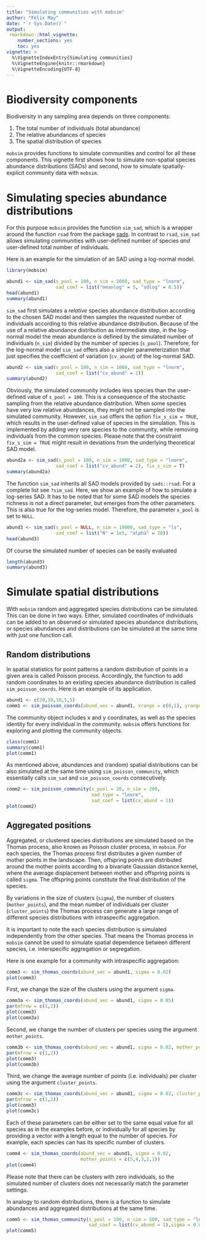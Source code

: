 ```yaml
---
title: "Simulating communities with mobsim"
author: "Felix May"
date: "`r Sys.Date()`"
output:
 rmarkdown::html_vignette:
    number_sections: yes
    toc: yes
vignette: >
  %\VignetteIndexEntry{Simulating communities}
  %\VignetteEngine{knitr::rmarkdown}
  %\VignetteEncoding{UTF-8}
---
```


# Biodiversity components

Biodiversity in any sampling area depends on three components:

1. The total number of individuals (total abundance)
2. The relative abundances of species
3. The spatial distribution of species

`mobsim` provides functions to simulate communities and control for all 
these components. This vignette first shows how to simulate non-spatial
species abundance distributions (SADs) and second, how to simulate spatially-
explicit community data with `mobsim`.

# Simulating species abundance distributions

For this purpose `mobsim` provides the function `sim_sad`, which is a wrapper
around the function `rsad` from the package [sads](https://CRAN.R-project.org/package=sads).
In contrast to `rsad`, `sim_sad` allows simulating communities with user-defined
number of species *and* user-defined total number of individuals.

Here is an example for the simulation of an SAD using a log-normal model.

```r
library(mobsim)

abund1 <- sim_sad(s_pool = 100, n_sim = 1000, sad_type = "lnorm",
                  sad_coef = list("meanlog" = 5, "sdlog" = 0.5))
head(abund1)
summary(abund1)
```

`sim_sad` first simulates a *relative* species abundance distribution according
to the chosen SAD model and then samples the requested number of individuals 
according to this relative abundance distribution. Because of the use of a relative abundance
distribution as intermediate step, in the log-normal model the mean abundance 
is defined by the simulated number of individuals (`n_sim`) divided by the number 
of species (`s_pool`). Therefore, for the log-normal model `sim_sad` offers 
also a simpler parameterization that just specifies the coefficient of 
variation (`cv_abund`) of the log-normal SAD.

```r
abund2 <- sim_sad(s_pool = 100, n_sim = 1000, sad_type = "lnorm",
                  sad_coef = list("cv_abund" = 2))
summary(abund2)
```

Obviously, the simulated community includes less species than the user-defined 
value of `s_pool = 100`. This is a consequence of the stochastic sampling from the
relative abundance distribution. When some species have very low relative abundances,
they might not be sampled into the simulated community. However, `sim_sad` offers 
the option `fix_s_sim = TRUE`, which results in the user-defined value of species 
in the simulation. This is implemented by adding very rare species to the community,
while removing individuals from the common species. Please note that the constraint
`fix_s_sim = TRUE` might result in deviations from the underlying theoretical
SAD model.


```r
abund2a <- sim_sad(s_pool = 100, n_sim = 1000, sad_type = "lnorm",
                  sad_coef = list("cv_abund" = 2), fix_s_sim = T)
summary(abund2a)
```

The function `sim_sad` inherits all SAD models provided by `sads::rsad`.
For a complete list see `?sim_sad`. Here, we show an example of how to simulate
a log-series SAD. It has to be noted that for some SAD models the species richness
is not a direct parameter, but emerges from the other parameters. This is also true
for the log-series model. Therefore, the parameter `s_pool` is set to `NULL`.

```r
abund3 <- sim_sad(s_pool = NULL, n_sim = 10000, sad_type = "ls",
                  sad_coef = list("N" = 1e5, "alpha" = 20))
head(abund3)
```

Of course the simulated number of species can be easily evaluated

```r
length(abund3)
summary(abund3)
```

# Simulate spatial distributions

With `mobsim` random and aggregated species distributions can be simulated.
This can be done in two ways. Either, simulated coordinates of individuals 
can be added to an observed or simulated species abundance distributions, or
species abundances and distributions can be simulated at the same time with
just one function call.

## Random distributions

In spatial statistics for point patterns a random distribution of points in a
given area is called Poisson process. Accordingly, the function to add random 
coordinates to an existing species abundance distribution is called 
`sim_poisson_coords`. Here is an example of its application.


```r
abund1 <- c(20,10,10,5,5)
comm1 <- sim_poisson_coords(abund_vec = abund1, xrange = c(0,1), yrange = c(0,1))
```

The community object includes x and y coordinates, as well as the species
identity for every individual in the community. `mobsim` offers functions for
exploring and plotting the community objects.


```r
class(comm1)
summary(comm1)
plot(comm1)
```

As mentioned above, abundances and (random) spatial distributions can be also
simulated at the same time using `sim_poisson_community`, which essentially calls
`sim_sad` and `sim_poisson_coords` consecutively.

```r
comm2 <- sim_poisson_community(s_pool = 20, n_sim = 200,
                               sad_type = "lnorm",
                               sad_coef = list(cv_abund = 1))
plot(comm2)
```


## Aggregated positions

Aggregated, or clustered species distributions are simulated based on the
Thomas process, also known as Poisson cluster process, in `mobsim`. For each
species, the Thomas process first distributes a given number of mother points
in the landscape. Then, offspring points are distributed around the mother points
according to a bivariate Gaussian distance kernel, where the average displacement
between mother and offspring points is called `sigma`. The offspring points
constitute the final distribution of the species. 

By variations in the size of clusters (`sigma`), the number of 
clusters (`mother_points`), and the mean number of individuals per cluster 
(`cluster_points`) the Thomas process can generate a large range of different
species distributions with intraspecific aggregation.

It is important to note the each species distribution is simulated independently
from the other species. That means the Thomas process in `mobsim` cannot be
used to simulate spatial dependence between different species, i.e. interspecific
aggregation or segregation.


Here is one example for a community with intraspecific aggregation:

```r
comm3 <- sim_thomas_coords(abund_vec = abund1, sigma = 0.02)
plot(comm3)
```

First, we change the size of the clusters using the argument `sigma`.

```r
comm3a <- sim_thomas_coords(abund_vec = abund1, sigma = 0.05)
par(mfrow = c(1,2))
plot(comm3)
plot(comm3a)
```

Second, we change the number of clusters per species using the argument 
`mother_points`.

```r
comm3b <- sim_thomas_coords(abund_vec = abund1, sigma = 0.02, mother_points = 1)
par(mfrow = c(1,2))
plot(comm3)
plot(comm3b)
```
Third, we change the average number of points (i.e. individuals) per cluster using
the argument `cluster_points`.

```r
comm3c <- sim_thomas_coords(abund_vec = abund1, sigma = 0.02, cluster_points = 5)
par(mfrow = c(1,2))
plot(comm3)
plot(comm3c)
```

Each of these parameters can be either set to the same equal value for all species
as in the examples before, or individually for all species by providing a vector
with a length equal to the number of species. For example,
each species can has its specific number of clusters.

```r
comm4 <- sim_thomas_coords(abund_vec = abund1, sigma = 0.02,
                           mother_points = c(5,4,3,2,1))
plot(comm4)
```

Please note that there can be clusters with zero individuals, so the simulated
number of clusters does not necessarily match the parameter settings.

In analogy to random distributions, there is a function to simulate
abundances and aggregated distributions at the same time.

```r
comm5 <- sim_thomas_community(s_pool = 100, n_sim = 500, sad_type = "lnorm",
                              sad_coef = list(cv_abund = 1),sigma = 0.05)
plot(comm5)
```




<!-- ```{r} -->
<!-- abund1 <-  -->
<!-- abund2 <- sim_sad(s_pool = 100, n_sim = 1000, sad_type = "lnorm", -->
<!--                 sad_coef = list("cv_abund" = 1.0)) -->
<!-- abund3 <- sim_sad(s_pool = 100, n_sim = 1000, sad_type = "lnorm", -->
<!--                 sad_coef = list("cv_abund" = 2.0)) -->
<!-- ``` -->

<!-- ```{r} -->
<!-- str(abund1) -->
<!-- ``` -->

<!-- With fixed local species richness -->

<!-- ```{r} -->
<!-- abund1a <- sim_sad(s_pool = 100, n_sim = 1000, sad_type = "lnorm", -->
<!--                 sad_coef = list("meanlog" = 2, "sdlog" = 0.5), fix_s_sim = T) -->
<!-- abund2a <- sim_sad(s_pool = 100, n_sim = 1000, sad_type = "lnorm", -->
<!--                 sad_coef = list("meanlog" = 2, "sdlog" = 1.0), fix_s_sim = T) -->
<!-- abund3a <- sim_sad(s_pool = 100, n_sim = 1000, sad_type = "lnorm", -->
<!--                 sad_coef = list("meanlog" = 2, "sdlog" = 2.0), fix_s_sim = T) -->
<!-- ``` -->

<!-- ```{r} -->
<!-- str(abund1a) -->
<!-- ``` -->

<!-- ### Plotting abundance distributions -->

<!-- #### Rank-abundance plots -->

<!-- ```{r, fig.width = 5, fig.height = 5} -->
<!-- plot(as.numeric(abund1), type="b", log="y", -->
<!--      xlab="Species rank", ylab="Species abundance", ylim = c(1, 200)) -->
<!-- lines(1:length(abund2), as.numeric(abund2), col = 2, type = "b") -->
<!-- lines(1:length(abund3), as.numeric(abund3), col = 3, type = "b") -->
<!-- ``` -->

<!-- **How would a perfectly even community look like?** -->

<!-- #### Species abundance distributions -->

<!-- **Normal histogram** -->

<!-- ```{r, fig.width = 8, fig.height = 8} -->
<!-- par(mfrow = c(2,2)) -->
<!-- hist(abund1, xlab = "Abundance", ylab = "No. of species") -->
<!-- hist(abund2, xlab = "Abundance", ylab = "No. of species") -->
<!-- hist(abund3, xlab = "Abundance", ylab = "No. of species") -->
<!-- ``` -->

<!-- **Preston binning method** -->

<!-- * First class: 1 individual -->
<!-- * Second class: 2 individuals -->
<!-- * Third class: 3-4 individuals -->
<!-- * Fourth class: 5-8 individuals -->

<!-- ```{r} -->
<!-- oct_max <- ceiling(log2(max(c(abund1, abund2, abund3)))) -->
<!-- sad1 <- sads::octav(as.numeric(abund1), oct = 0:oct_max) -->
<!-- sad2 <- sads::octav(as.numeric(abund2), oct = 0:oct_max) -->
<!-- sad3 <- sads::octav(as.numeric(abund3), oct = 0:oct_max) -->

<!-- sad1 -->
<!-- ``` -->

<!-- ```{r, fig.width = 5, fig.height = 5} -->
<!-- class_names <- c("1","2","3-4","5-8","9-16","17-32","33-64","64-128","128-256",">256") -->
<!-- class_names <- class_names[1:nrow(sad1)] -->
<!-- barplot(height = sad2$Freq, names.arg = class_names, -->
<!--         xlab = "Abundance class", ylab ="No. of species", col = 2) -->
<!-- ``` -->

<!-- ```{r, fig.width = 5, fig.height = 5} -->

<!-- abund_mat <- rbind(sad1$Freq, sad2$Freq, sad3$Freq) -->

<!-- barplot(height = abund_mat, names.arg = class_names, beside = T, -->
<!--         xlab = "Abundance class", ylab ="No. of species", col = 1:3) -->
<!-- ``` -->

